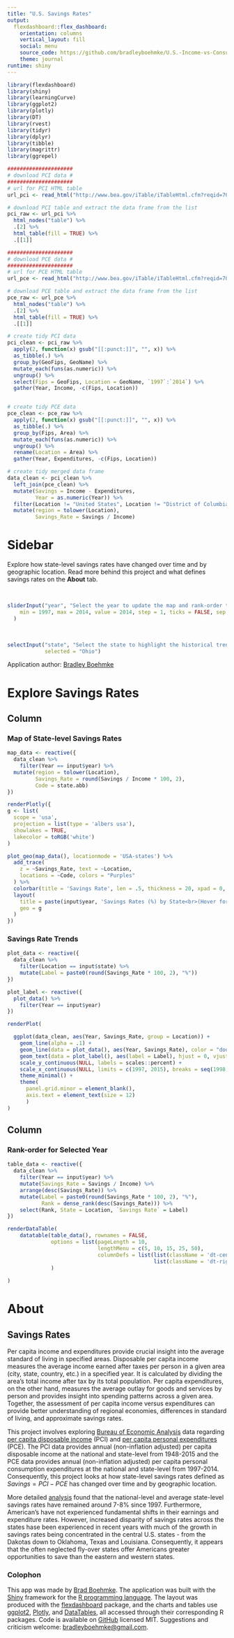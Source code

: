 ```yaml
---
title: "U.S. Savings Rates"
output: 
  flexdashboard::flex_dashboard:
    orientation: columns
    vertical_layout: fill
    social: menu
    source_code: https://github.com/bradleyboehmke/U.S.-Income-vs-Consumption
    theme: journal
runtime: shiny
---
```


```r
library(flexdashboard)
library(shiny)
library(learningCurve)
library(ggplot2)
library(plotly)
library(DT)
library(rvest)        
library(tidyr)        
library(dplyr)        
library(tibble)       
library(magrittr)     
library(ggrepel)   
```


```r
#####################
# download PCI data #
#####################
# url for PCI HTML table
url_pci <- read_html("http://www.bea.gov/iTable/iTableHtml.cfm?reqid=70&step=30&isuri=1&7022=21&7023=0&7024=non-industry&7033=-1&7025=0&7026=00000,01000,02000,04000,05000,06000,08000,09000,10000,11000,12000,13000,15000,16000,17000,18000,19000,20000,21000,22000,23000,24000,25000,26000,27000,28000,29000,30000,31000,32000,33000,34000,35000,36000,37000,38000,39000,40000,41000,42000,44000,45000,46000,47000,48000,49000,50000,51000,53000,54000,55000,56000&7027=-1&7001=421&7028=53&7031=0&7040=-1&7083=levels&7029=23&7090=70")

# download PCI table and extract the data frame from the list
pci_raw <- url_pci %>%
  html_nodes("table") %>%
  .[2] %>%
  html_table(fill = TRUE) %>%
  .[[1]]

#####################
# download PCE data #
#####################
# url for PCE HTML table
url_pce <- read_html("http://www.bea.gov/iTable/iTableHtml.cfm?reqid=70&step=10&isuri=1&7003=2&7035=-1&7004=x&7005=1&7006=00000,01000,02000,04000,05000,06000,08000,09000,10000,11000,12000,13000,15000,16000,17000,18000,19000,20000,21000,22000,23000,24000,25000,26000,27000,28000,29000,30000,31000,32000,33000,34000,35000,36000,37000,38000,39000,40000,41000,42000,44000,45000,46000,47000,48000,49000,50000,51000,53000,54000,55000,56000&7036=-1&7001=62&7002=6&7090=70&7007=-1&7093=levels")

# download PCE table and extract the data frame from the list
pce_raw <- url_pce %>%
  html_nodes("table") %>%
  .[2] %>%
  html_table(fill = TRUE) %>%
  .[[1]]

# create tidy PCI data
pci_clean <- pci_raw %>% 
  apply(2, function(x) gsub("[[:punct:]]", "", x)) %>%
  as_tibble(.) %>%
  group_by(GeoFips, GeoName) %>%
  mutate_each(funs(as.numeric)) %>%
  ungroup() %>%
  select(Fips = GeoFips, Location = GeoName, `1997`:`2014`) %>%
  gather(Year, Income, -c(Fips, Location))


# create tidy PCE data 
pce_clean <- pce_raw %>% 
  apply(2, function(x) gsub("[[:punct:]]", "", x)) %>%
  as_tibble(.) %>%
  group_by(Fips, Area) %>%
  mutate_each(funs(as.numeric)) %>%
  ungroup() %>%
  rename(Location = Area) %>%
  gather(Year, Expenditures, -c(Fips, Location))

# create tidy merged data frame
data_clean <- pci_clean %>%
  left_join(pce_clean) %>%
  mutate(Savings = Income - Expenditures,
         Year = as.numeric(Year)) %>%
  filter(Location != "United States", Location != "District of Columbia") %>%
  mutate(region = tolower(Location),
         Savings_Rate = Savings / Income)
```

Sidebar {.sidebar}
======================================================================

Explore how state-level savings rates have changed over time and by geographic location. Read more behind this project and what defines savings rates on the __About__ tab.

<br>

```r
sliderInput("year", "Select the year to update the map and rank-order table:",
    min = 1997, max = 2014, value = 2014, step = 1, ticks = FALSE, sep = ""
  )
```

<br>

```r

selectInput("state", "Select the state to highlight the historical trend in the temporal plot:", unique(data_clean$Location),
            selected = "Ohio")
```

Application author: [Bradley Boehmke](http://bradleyboehmke.github.io/)


Explore Savings Rates
======================================================================

Column {data-width=650}
-----------------------------------------------------------------------

### Map of State-level Savings Rates {data-width=600}

```r
map_data <- reactive({
  data_clean %>%
    filter(Year == input$year) %>%
  mutate(region = tolower(Location),
         Savings_Rate = round(Savings / Income * 100, 2),
         Code = state.abb)
})

renderPlotly({
g <- list(
  scope = 'usa',
  projection = list(type = 'albers usa'),
  showlakes = TRUE,
  lakecolor = toRGB('white')
)

plot_geo(map_data(), locationmode = 'USA-states') %>%
  add_trace(
    z = ~Savings_Rate, text = ~Location,
    locations = ~Code, colors = "Purples"
  ) %>%
  colorbar(title = 'Savings Rate', len = .5, thickness = 20, xpad = 0, ypad = 0, x = 1.05, ticksuffix = '%') %>%
  layout(
    title = paste(input$year, 'Savings Rates (%) by State<br>(Hover for breakdown)'),
    geo = g
  )
})

```


### Savings Rate Trends

```r
plot_data <- reactive({
  data_clean %>%
    filter(Location == input$state) %>%
    mutate(Label = paste0(round(Savings_Rate * 100, 2), "%"))
})

plot_label <- reactive({
  plot_data() %>%
    filter(Year == input$year)
})

renderPlot(

  ggplot(data_clean, aes(Year, Savings_Rate, group = Location)) +
    geom_line(alpha = .1) +
    geom_line(data = plot_data(), aes(Year, Savings_Rate), color = "dodgerblue") +  
    geom_text(data = plot_label(), aes(label = Label), hjust = 0, vjust = 0, nudge_y = .01) +
    scale_y_continuous(NULL, labels = scales::percent) +
    scale_x_continuous(NULL, limits = c(1997, 2015), breaks = seq(1998, 2014, by = 4), expand = c(0, 0.25)) +
    theme_minimal() +
    theme(
      panel.grid.minor = element_blank(),
      axis.text = element_text(size = 12)
      )
)

```


Column {data-width=350}
-----------------------------------------------------------------------

### Rank-order for Selected Year {data-width=400}

```r

table_data <- reactive({
  data_clean %>%
    filter(Year == input$year) %>%
    mutate(Savings_Rate = Savings / Income) %>%
    arrange(desc(Savings_Rate)) %>%
    mutate(Label = paste0(round(Savings_Rate * 100, 2), "%"),
           Rank = dense_rank(desc(Savings_Rate))) %>%
    select(Rank, State = Location, `Savings Rate` = Label)
})

renderDataTable(
    datatable(table_data(), rownames = FALSE, 
              options = list(pageLength = 10,
                             lengthMenu = c(5, 10, 15, 25, 50),
                             columnDefs = list(list(className = 'dt-center', targets = 0),
                                               list(className = 'dt-right', targets = 2)))
              )
  
)

```





About
======================================================================

<h2> Savings Rates </h2>


Per capita income and expenditures provide crucial insight into the average standard of living in specified areas. Disposable per capita income measures the average income earned after taxes per person in a given area (city, state, country, etc.) in a specified year. It is calculated by dividing the area's total income after tax by its total population. Per capita expenditures, on the other hand, measures the average outlay for goods and services by person and provides insight into spending patterns across a given area.  Together, the assessment of per capita income versus expenditures can provide better understanding of regional economies, differences in standard of living, and approximate savings rates.


This project involves exploring [Bureau of Economic Analysis](http://www.bea.gov/index.htm) data regarding [per capita disposable income](http://bit.ly/2dpEPY1) (PCI) and [per capita personal expenditures](http://bit.ly/2dhC89U) (PCE). The PCI data provides annual (non-inflation adjusted) per capita disposable income at the national and state-level from 1948-2015 and the PCE data provides annual (non-inflation adjusted) per capita personal consumption expenditures at the national and state-level from 1997-2014. Consequently, this project looks at how state-level savings rates defined as $Savings = PCI - PCE$ has changed over time and by geographic location.


More detailed [analysis](https://rpubs.com/bradleyboehmke/final_project_example) found that the national-level and average state-level savings rates have remained around 7-8% since 1997. Furthermore, American's have not experienced fundamental shifts in their earnings and expenditure rates. However, increased disparity of savings rates across the states hase been experienced in recent years with much of the growth in savings rates being concentrated in the central U.S. states - from the Dakotas down to Oklahoma, Texas and Louisiana. Consequently, it appears that the often neglected fly-over states offer Americans greater opportunities to save than the eastern and western states.


<h3> Colophon </h3>


This app was made by [Brad Boehmke](http://bradleyboehmke.github.io). The application was built with the [Shiny](http://shiny.rstudio.com) framework for the [R programming language](https://www.r-project.org/). The layout was produced with the [flexdashboard](http://rstudio.github.io/flexdashboard/index.html) package, and the charts and tables use [ggplot2](http://ggplot2.org/), [Plotly](http://plot.ly), and [DataTables](https://rstudio.github.io/DT/), all accessed through their corresponding R packages.  Code is available on [GitHub](https://github.com/bradleyboehmke/U.S.-Income-vs-Consumption) licensed MIT. Suggestions and criticism welcome: [bradleyboehmke@gmail.com](mailto:bradleyboehmke.com).

<br>
<br>

